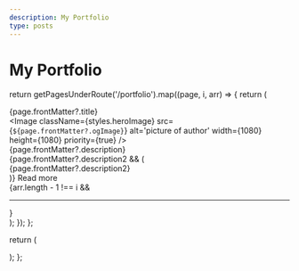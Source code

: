 ```yaml
---
description: My Portfolio
type: posts
---
```


# My Portfolio


  return getPagesUnderRoute('/portfolio').map((page, i, arr) => {
    return (
      <div key={page.route} className={styles.container}>
        <div className={styles.heading}>{page.frontMatter?.title}</div>
        <Image
          className={styles.heroImage}
          src={`${page.frontMatter?.ogImage}`}
          alt='picture of author'
          width={1080}
          height={1080}
          priority={true}
        />
        <div className={styles.content}>
          <div className={styles.about}>{page.frontMatter?.description}</div>
          {page.frontMatter?.description2 && (
            <div className={styles.about}>{page.frontMatter?.description2}</div>
          )}
          <Link
            key={page.route}
            className='text-gray-500 dark:text-gray-400'
            href={page.route}
          >
            Read more
          </Link>
        </div>
        {arr.length - 1 !== i && <hr className={styles.hr} />}
      </div>
    );
  });
};

  return (
    <div className={styles.body}>
      <PortfolioIndex />
    </div>
  );
};

<App />
